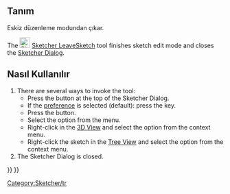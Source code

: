 <languages/>

{{Docnav
|[[Sketcher_MirrorSketch|Mirror Sketch]]
|[[Sketcher_ViewSketch|Align View to Sketch]]
|[[Sketcher_Workbench|Sketcher]]
|IconL=Sketcher_MirrorSketch.svg
|IconR=Sketcher_ViewSketch.svg
|IconC=Workbench_Sketcher.svg
}}

<div class="mw-translate-fuzzy">
{{GuiCommand/tr
|Name=Sketcher LeaveSketch
|Name/tr=Eskizi Kapat
|Workbenches=[[Sketcher Workbench/tr|Eskiz]], [[PartDesign Workbench/tr|Parça tasarım]]
|MenuLocation=Eskiz → Eskizi kapat
}}
</div>

<span id="Description"></span>
== Tanım ==
Eskiz düzenleme modundan çıkar.

The [[Image:Sketcher_LeaveSketch.svg|24px]] [[Sketcher_LeaveSketch|Sketcher LeaveSketch]] tool finishes sketch edit mode and closes the [[Sketcher_Dialog|Sketcher Dialog]].

<span id="Usage"></span>
<div class="mw-translate-fuzzy">
== Nasıl Kullanılır ==
</div>

# There are several ways to invoke the tool:
#* Press the {{Button|Close}} button at the top of the Sketcher Dialog.
#* If the {{MenuCommand|Esc key can leave sketch edit mode}} [[Sketcher_Preferences#General|preference]] is selected (default): press the {{KEY|Esc}} key.
#* Press the {{Button|[[Image:Sketcher_LeaveSketch.svg|16px]] [[Sketcher_LeaveSketch|Leave Sketch]]}} button.
#* Select the {{MenuCommand|Sketch → [[Image:Sketcher_LeaveSketch.svg|16px]] Leave Sketch}} option from the menu.
#* Right-click in the [[3D_View|3D View]] and select the {{MenuCommand|[[Image:Sketcher_LeaveSketch.svg|16px]] Leave Sketch}} option from the context menu.
#* Right-click the sketch in the [[Tree_View|Tree View]] and select the {{MenuCommand|Finish Editing}} option from the context menu.
# The Sketcher Dialog is closed.


<div class="mw-translate-fuzzy">
[[Category:Sketcher/tr]]
</div>

{{Sketcher_Tools_navi{{#translation:}}}}
{{Userdocnavi{{#translation:}}}}